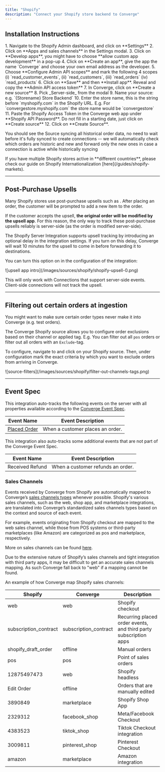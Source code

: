 ```yaml
---
title: "Shopify"
description: "Connect your Shopify store backend to Converge"
---
```



## Installation Instructions

  <Steps>
      <Step title="Create a custom Shopify app">
      1. Navigate to the Shopify Admin dashboard, and click on **Settings**
      2. Click on **Apps and sales channels** in the Settings modal.
      3. Click on **Develop apps**, you might have to choose **allow custom app development** in a pop-up
      4. Click on **Create an app**, give the app the name `Converge` and choose your own email address as the developer.
  </Step>
  <Step title="Configure the correct scopes">
      5. Choose **Configure Admin API scopes** and mark the following 4 scopes (i) `read_customer_events`, (ii) `read_customers`, (iii) `read_orders` (iv) `read_products`
  </Step>

  <Step title="Install the custom app to get the token"> 
  6. Click on **Save** and then **Install app**. Reveal and copy the **Admin API access token**
  </Step>
  <Step title="Create a new Server-side source in Converge">
      7. In Converge, click on **Create a new source**
      8. Pick _Server-side_ from the modal
      9. Name your source: e.g. `{Storename} Store Backend`
  </Step>
  <Step title="Connect the Source">
      10. Enter the store name, this is the string before `myshopify.com` in the Shopify URL. E.g. For `convergestore.myshopify.com` the store name would be `convergestore`
      11. Paste the Shopify Access Token in the Converge web app under **Shopify API Password**. Do not fill in a starting date, just click on **Create source**
      12. Click on **Create Source**.
  </Step>
  </Steps>

  <Note> You should see the Source syncing all historical order data, no need to wait before it's fully synced to create connections -- we will automatically check which orders are historic and new and forward only the new ones in case a connection is active while historically syncing </Note>

  <Note>
    If you have multiple Shopify stores active in **different countries**, please check our guide on Shopify Internationalization [here](/guides/shopify-markets).
  </Note>

---

## Post-Purchase Upsells

Many Shopify stores use post-purchase upsells such as <OutboundLink linkText="Zipify" linkUrl="https://zipify.com/apps/ocu/"/>.
After placing an order, the customer will be prompted to add a new item to the order. 

If the customer accepts the upsell, **the original order will be modified by the upsell app**.
For this reason, the only way to track these post-purchase upsells reliably is server-side (as the order is modified server-side).

The Shopify Server Integration supports upsell tracking by introducing an optional delay in the integration settings. 
If you turn on this delay, Converge will wait 10 minutes for the upsell to come in before forwarding it to destinations. 

You can turn this option on in the configuration of the integration:

<Frame>
![upsell app intro](/images/sources/shopify/shopify-upsell-0.png)
</Frame>

<Note> This will only work with Connections that support server-side events. Client-side connections will not track the upsell. </Note>

---

## Filtering out certain orders at ingestion

You might want to make sure certain order types never make it into Converge (e.g. test orders). 

The Converge Shopify source allows you to configure order exclusions based on their channel or applied tag. 
E.g. You can filter out all `pos` orders or filter out all orders with an `Exclude`-tag. 

To configure, navigate to <OutboundLink linkText="Sources" linkUrl="https://app.runconverge.com/-/sources" /> and click on your Shopify source. 
Then, under configuration mark the exact criteria by which you want to exclude orders from arriving in Converge.

<Frame> ![source-filters](/images/sources/shopify/filter-out-channels-tags.png) </Frame>


--- 

## Event Spec

This integration auto-tracks the following events on the server with all properties available according to the [Converge Event Spec](/sources/converge-spec).

| Event Name                                          | Event Description                |
| --------------------------------------------------- | -------------------------------- |
| [Placed Order](/sources/converge-spec#placed-order) | When a customer places an order. |


This integration also auto-tracks some additional events that are not part of the Converge Event Spec.

| Event Name      | Event Description                 |
| --------------- | --------------------------------- |
| Received Refund | When a customer refunds an order. |

### Sales Channels

Events received by Converge from Shopify are automatically mapped to Converge’s [sales channels types](/sources/concepts/sales-channels) whenever possible. 
Shopify's various sales channels, such as the web, shop app, and marketplace integrations, are translated into Converge’s standardized sales channels types based on the context and source of each event. 

For example, events originating from Shopify checkout are mapped to the web sales channel, while those from POS systems or third-party marketplaces (like Amazon) are categorized as pos and marketplace, respectively.

More on sales channels can be found [here](/sources/concepts/sales-channels).

<Note> Due to the extensive nature of Shopify’s sales channels and tight integration with third party apps, it may be difficult to get an accurate sales channels mapping. As such Converge fall back to "web" if a mapping cannot be found. </Note>

An example of how Converge map Shopify sales channels:

| Shopify               | Converge              | Description                                                      |
| --------------------- | --------------------- | ---------------------------------------------------------------- |
| web                   | web                   | Shopify checkout                                                 |
| subscription_contract | subscription_contract | Recurring placed order events, and third party subscription apps |
| shopify_draft_order   | offline               | Manual orders                                                    |
| pos                   | pos                   | Point of sales orders                                            |
| 12875497473           | web                   | Shopify headless                                                 |
| Edit Order            | offline               | Orders that are manually edited                                  |
| 3890849               | marketplace           | Shopify Shop App                                                 |
| 2329312               | facebook_shop         | Meta/Facebook Checkout                                           |
| 4383523               | tiktok_shop           | Tiktok Checkout integration                                      |
| 3009811               | pinterest_shop        | Pinterest Checkout                                               |
| amazon                | marketplace           | Amazon integration                                               |